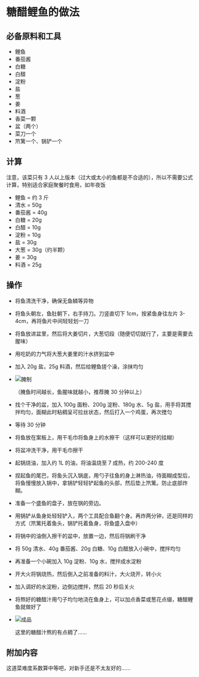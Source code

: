 # 糖醋鲤鱼的做法

## 必备原料和工具

- 鲤鱼
- 番茄酱
- 白糖
- 白醋
- 淀粉
- 盐
- 葱
- 姜
- 料酒
- 香菜一颗
- 盆（两个）
- 菜刀一个
- 笊篱一个、锅铲一个

## 计算

注意，该菜只有 3 人以上版本（过大或太小的鱼都是不合适的），所以不需要公式计算，特别适合家庭聚餐时食用，如年夜饭

- 鲤鱼 = 约 3 斤
- 清水 = 50g
- 番茄酱 = 40g
- 白糖 = 20g
- 白醋 = 10g
- 淀粉 = 10g
- 盐 = 30g
- 大葱 = 30g（约半颗）
- 姜 = 30g
- 料酒 = 25g

## 操作

- 将鱼清洗干净，确保无鱼鳞等异物
- 将鱼头朝左，鱼肚朝下，右手持刀。刀竖直切下 1cm，按紧鱼身往左片 3-4cm，再将鱼片中间轻轻划一刀
- 将鱼放进盆里，然后将大姜切片，大葱切段（随便切切就行了，主要是需要去腥味）
- 用吃奶的力气将大葱大姜里的汁水挤到盆中
- 加入 20g 盐，25g 料酒，然后给鲤鱼搓个澡，涂抹均匀
- ![腌制](./腌制.jpg)

    （腌鱼时间越长，鱼腥味就越小，推荐腌 30 分钟以上）

- 找个干净的盆，加入 100g 面粉、200g 淀粉、180g 水、5g 盐，用手将其搅拌均匀，面糊此时粘稠呈可拉丝状态，然后打入一个鸡蛋，再次搅匀
- 等待 30 分钟
- 将鱼放在案板上，用干毛巾将鱼身上的水擦干（这样可以更好的挂糊）
- 将盆冲洗干净，用干毛巾擦干
- 起锅烧油，加入约 1L 的油，将油温烧至 7 成热，约 200-240 度
- 捏起鱼的尾巴，将鱼头沉入锅底，用勺子往鱼的身上淋热油，待面糊成型后，将鱼慢慢放入锅中，拿锅铲轻轻铲起鱼的头部，然后垫上笊篱。防止底部炸糊。
- 准备一个盛鱼的盘子，放在锅的旁边。
- 用锅铲从鱼身处轻轻铲入，两个工具配合鱼翻个身。再炸两分钟，还是同样的方式（笊篱托着鱼头，锅铲托着鱼身，将鱼盛入盘中）
- 将锅中的油倒入擦干的盆中，放置一边，然后将锅刷干净
- 将 50g 清水、40g 番茄酱、20g 白糖、10g 白醋放入小碗中，搅拌均匀
- 再准备一个小碗加入 10g 淀粉、10g 水，搅拌成水淀粉
- 开大火将锅烧热，然后倒入之前准备的料汁，大火烧开，转小火
- 加入调好的水淀粉，边倒边搅拌，然后 20 秒后关火
- 将熬好的糖醋汁用勺子均匀地浇在鱼身上，可以加点香菜或葱花点缀，糖醋鲤鱼就做好了
- ![成品](./成品.jpg)

    这里的糖醋汁熬的有点稠了......

## 附加内容

这道菜难度系数算中等吧，对新手还是不太友好的......


